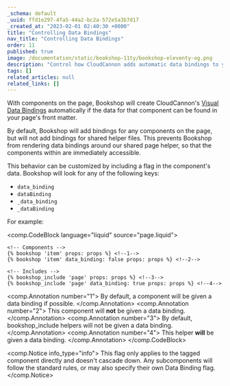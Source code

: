 ```yaml
---
_schema: default
_uuid: ffd1e297-4fa5-44a2-bc2a-572e5a3b7d17
_created_at: "2023-02-01 02:40:30 +0000"
title: "Controlling Data Bindings"
nav_title: "Controlling Data Bindings"
order: 11
published: true
image: /documentation/static/bookshop-11ty/bookshop-eleventy-og.png
description: "Control how CloudCannon adds automatic data bindings to your components"
tags: []
related_articles: null
related_links: []
---
```


With components on the page, Bookshop will create CloudCannon's
[Visual Data Bindings](/documentation/articles/what-are-visual-data-bindings) automatically
if the data for that component can be found in your page's front matter.

By default, Bookshop will add bindings for any components 
on the page, but will not add bindings for shared helper files. This 
prevents Bookshop from rendering data bindings around our shared page helper,
so that the components within are immediately accessible.

This behavior can be customized by including a flag in the component's data. Bookshop will look for any of the following keys:

- `data_binding`
- `dataBinding`
- `_data_binding`
- `_dataBinding`

For example:

<comp.CodeBlock language="liquid" source="page.liquid">
```
<!-- Components -->
{% bookshop 'item' props: props %} <!--1-->
{% bookshop 'item' data_binding: false props: props %} <!--2-->

<!-- Includes -->
{% bookshop_include 'page' props: props %} <!--3-->
{% bookshop_include 'page' data_binding: true props: props %} <!--4-->
```
<comp.Annotation number="1">
  By default, a component will be given a data binding if possible.
</comp.Annotation>
<comp.Annotation number="2">
  This component will **not** be given a data binding.
</comp.Annotation>
<comp.Annotation number="3">
  By default, bookshop_include helpers will not be given a data binding.
</comp.Annotation>
<comp.Annotation number="4">
  This helper **will** be given a data binding.
</comp.Annotation>
</comp.CodeBlock>

<comp.Notice info_type="info">
  This flag only applies to the tagged component directly and doesn't cascade 
  down. Any subcomponents will follow the standard rules, or may also 
  specify their own Data Binding flag.
</comp.Notice>
